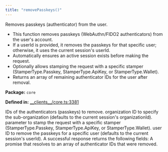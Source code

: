 ```yaml
---
title: "removePasskeys()"
---
```



<H3Bordered text="Overview" />

Removes passkeys (authenticator) from the user.

<ul>
  <li>This function removes passkeys (WebAuthn/FIDO2 authenticators) from the user's account.</li>
  <li>If a userId is provided, it removes the passkeys for that specific user; otherwise, it uses the current session's userId.</li>
  <li>Automatically ensures an active session exists before making the request.</li>
  <li>Optionally allows stamping the request with a specific stamper (StamperType.Passkey, StamperType.ApiKey, or StamperType.Wallet).</li>
  <li>Returns an array of remaining authenticator IDs for the user after removal.</li>
</ul>

<p><strong>Package:</strong> <code>core</code></p>

<p><strong>Defined in:</strong> <a href="https://github.com/tkhq/sdk/blob/main/packages/core/src/__clients__/core.ts#L3381">__clients__/core.ts:3381</a></p>

<H3Bordered text="Parameters" />

<ParamField body="params" type='RemovePasskeyParams' required={true} >
  <Expandable title="params details">
    <NestedParam parentKey="params" childKey="authenticatorIds" type='string[]' required={true}>
IDs of the authenticators (passkeys) to remove.
</NestedParam>
    <NestedParam parentKey="params" childKey="organizationId" type='string' required={false}>
organization ID to specify the sub-organization (defaults to the current session's organizationId).
</NestedParam>
    <NestedParam parentKey="params" childKey="stampWith" type='StamperType' required={false}>
parameter to stamp the request with a specific stamper (StamperType.Passkey, StamperType.ApiKey, or StamperType.Wallet).
</NestedParam>
    <NestedParam parentKey="params" childKey="userId" type='string' required={false}>
user ID to remove the passkeys for a specific user (defaults to the current session's userId).
</NestedParam>
  </Expandable>
</ParamField>

<H3Bordered text="Response" />
A successful response returns the following fields:

<ResponseField name="returns" type="string[]" required={true} >
  A promise that resolves to an array of authenticator IDs that were removed.
</ResponseField>
